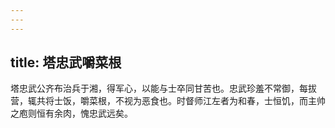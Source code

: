 ```yaml
---
---
---
```

title: 塔忠武嚼菜根
---



塔忠武公齐布治兵于湘，得军心，以能与士卒同甘苦也。忠武珍羞不常御，每拔营，辄共将士饭，嚼菜根，不视为恶食也。时督师江左者为和春，士恒饥，而主帅之庖则恒有余肉，愧忠武远矣。